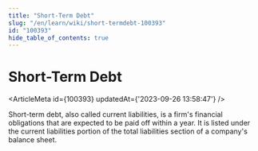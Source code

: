 ```yaml
---
title: "Short-Term Debt"
slug: "/en/learn/wiki/short-termdebt-100393"
id: "100393"
hide_table_of_contents: true
---
```



# Short-Term Debt

<ArticleMeta id={100393} updatedAt={'2023-09-26 13:58:47'} />
<div className='border-solid border-b border-t-0 my-4 border-[var(--ifm-color-gray-300)]' />

Short-term debt, also called current liabilities, is a firm's financial obligations that are expected to be paid off within a year. It is listed under the current liabilities portion of the total liabilities section of a company's balance sheet.
